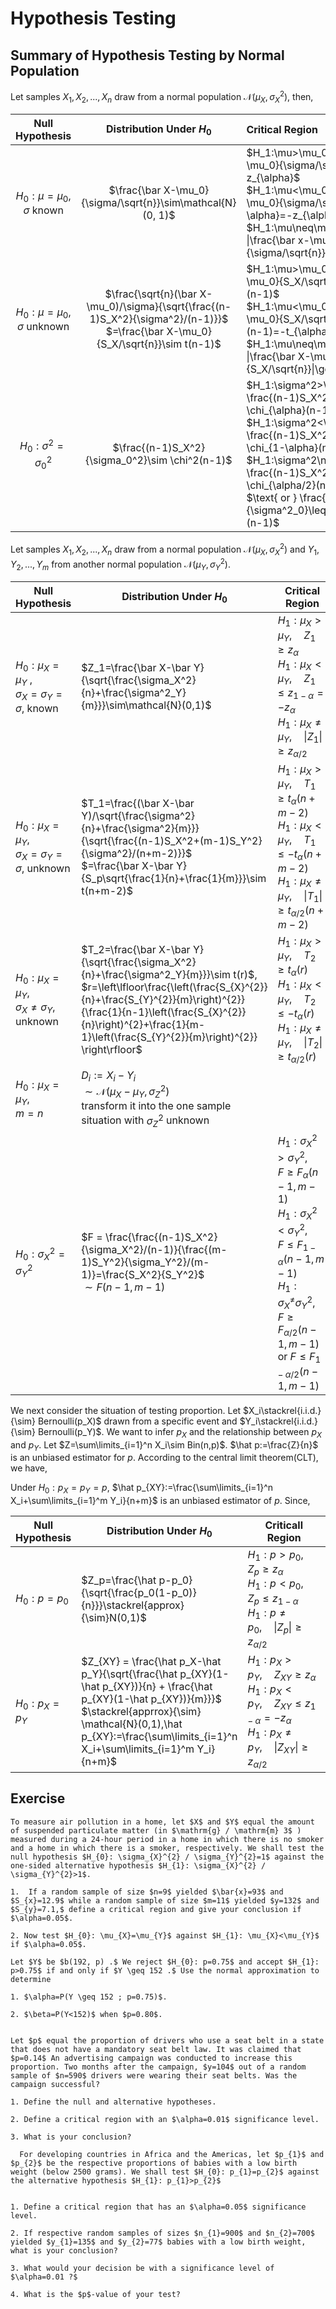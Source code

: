 # Hypothesis Testing

## Summary of Hypothesis Testing by Normal Population

Let samples $X_1,X_2,...,X_n$ draw from a normal population $\mathcal{N}(\mu_X,\sigma^2_X)$, then, 

| Null Hypothesis                        |                   Distribution Under $H_0$                   | Critical Region                                              |
| :-----------------------------------: | :----------------------------------------------------------: | :----------------------------------------------------------- |
|  $H_0:\mu=\mu_0$,<br> $\sigma$ known  | $\frac{\bar X-\mu_0}{\sigma/\sqrt{n}}\sim\mathcal{N}(0, 1)$  | $H_1:\mu>\mu_0,\quad \frac{\bar x-\mu_0}{\sigma/\sqrt{n}}\geq z_{\alpha}$ <br> $H_1:\mu<\mu_0,\quad \frac{\bar x-\mu_0}{\sigma/\sqrt{n}}\leq z_{1-\alpha}=-z_{\alpha}$<br>  $H_1:\mu\neq\mu_0,\quad |\frac{\bar x-\mu_0}{\sigma/\sqrt{n}}|\geq z_{\alpha/2}$ |
| $H_0:\mu=\mu_0$,<br> $\sigma$ unknown | $\frac{\sqrt{n}(\bar X-\mu_0)/\sigma}{\sqrt{\frac{(n-1)S_X^2}{\sigma^2}/(n-1)}}$ <br>$=\frac{\bar X-\mu_0}{S_X/\sqrt{n}}\sim t(n-1)$ | $H_1:\mu>\mu_0,\quad \frac{\bar X-\mu_0}{S_X/\sqrt{n}}\geq t_{\alpha}(n-1)$<br> $H_1:\mu<\mu_0,\quad \frac{\bar X-\mu_0}{S_X/\sqrt{n}}\leq t_{1-\alpha}(n-1)=-t_{\alpha}(n-1)$<br> $H_1:\mu\neq\mu_0,\quad |\frac{\bar X-\mu_0}{S_X/\sqrt{n}}|\geq t_{\alpha/2}$ |
|      $H_0:\sigma^2 = \sigma^2_0$      |       $\frac{(n-1)S_X^2}{\sigma_0^2}\sim \chi^2(n-1)$        | $H_1:\sigma^2>\sigma^2_0,\quad \frac{(n-1)S_X^2}{\sigma^2_0}\geq \chi_{\alpha}(n-1)$<br> $H_1:\sigma^2<\sigma^2_0,\quad \frac{(n-1)S_X^2}{\sigma^2_0}\leq \chi_{1-\alpha}(n-1)$<br>$H_1:\sigma^2\neq\sigma^2_0,\quad \frac{(n-1)S_X^2}{\sigma^2_0}\geq \chi_{\alpha/2}(n-1)$ <br> $\text{ or } \frac{(n-1)S_X^2}{\sigma^2_0}\leq \chi_{1-\alpha/2}(n-1)$ |

Let samples $X_1,X_2,...,X_n$ draw from a normal population $\mathcal{N}(\mu_X,\sigma^2_X)$ and $Y_1,Y_2,...,Y_m$ from another normal population $\mathcal{N}(\mu_Y,\sigma^2_Y)$.

| Null Hypothesis                                            | Distribution Under $H_0$                                     | Critical Region                                              |
| ---------------------------------------------------------- | ------------------------------------------------------------ | ------------------------------------------------------------ |
| $H_0:\mu_X=\mu_Y$ ,<br> $\sigma_X=\sigma_Y=\sigma$, known | $Z_1=\frac{\bar X-\bar Y}{\sqrt{\frac{\sigma_X^2}{n}+\frac{\sigma^2_Y}{m}}}\sim\mathcal{N}(0,1)$ | $H_1:\mu_X>\mu_Y,\quad Z_1\geq z_{\alpha}$<br>$H_1:\mu_X<\mu_Y,\quad Z_1\leq z_{1-\alpha}=-z_{\alpha}$<br>$H_1:\mu_X\neq\mu_Y,\quad |Z_1|\geq z_{\alpha/2}$ |
| $H_0:\mu_X=\mu_Y$, <br>$\sigma_X=\sigma_Y=\sigma$, unknown | $T_1=\frac{(\bar X-\bar Y)/\sqrt{\frac{\sigma^2}{n}+\frac{\sigma^2}{m}}}{\sqrt{\frac{(n-1)S_X^2+(m-1)S_Y^2}{\sigma^2}/(n+m-2)}}$ <br>$=\frac{\bar X-\bar Y}{S_p\sqrt{\frac{1}{n}+\frac{1}{m}}}\sim t(n+m-2)$ | $H_1:\mu_X>\mu_Y,\quad T_1\geq t_{\alpha}(n+m-2)$<br>$H_1:\mu_X<\mu_Y,\quad T_1\leq -t_{\alpha}(n+m-2)$<br>$H_1:\mu_X\neq\mu_Y,\quad |T_1|\geq t_{\alpha/2}(n+m-2)$ |
| $H_0:\mu_X=\mu_Y$,<br>$\sigma_X\neq\sigma_Y$, unknown      | $T_2=\frac{\bar X-\bar Y}{\sqrt{\frac{\sigma_X^2}{n}+\frac{\sigma^2_Y}{m}}}\sim t(r)$, <br>$r=\left\lfloor\frac{\left(\frac{S_{X}^{2}}{n}+\frac{S_{Y}^{2}}{m}\right)^{2}}{\frac{1}{n-1}\left(\frac{S_{X}^{2}}{n}\right)^{2}+\frac{1}{m-1}\left(\frac{S_{Y}^{2}}{m}\right)^{2}} \right\rfloor$ | $H_1:\mu_X>\mu_Y,\quad T_2\geq t_{\alpha}(r)$<br>$H_1:\mu_X<\mu_Y,\quad T_2\leq -t_{\alpha}(r)$<br>$H_1:\mu_X\neq\mu_Y,\quad |T_2|\geq t_{\alpha/2}(r)$ |
| $H_0:\mu_X=\mu_Y$,<br>$m=n$                                | $D_i:=X_i-Y_i$ <br>$\sim \mathcal{N}(\mu_X-\mu_Y,\sigma^2_Z)$ <br>transform it into the one sample situation with $\sigma^2_Z$ unknown |                                                              |
| $H_0:\sigma_X^2=\sigma_Y^2$                                | $F = \frac{\frac{(n-1)S_X^2}{\sigma_X^2}/(n-1)}{\frac{(m-1)S_Y^2}{\sigma_Y^2}/(m-1)}=\frac{S_X^2}{S_Y^2}$<br>$\sim F(n-1,m-1)$ | $H_1:\sigma_X^2>\sigma_Y^2,\quad F\geq F_{\alpha}(n-1,m-1)$<br>$H_1:\sigma_X^2<\sigma_Y^2,\quad F\leq F_{1-\alpha}(n-1,m-1)$<br>$H_1:\sigma_X^\neq\sigma_Y^2,\quad F\geq F_{\alpha/2}(n-1,m-1)$<br> or $F\leq F_{1-\alpha/2}(n-1,m-1)$ |

We next consider the situation of testing proportion. Let $X_i\stackrel{i.i.d.}{\sim} Bernoulli(p_X)$ drawn from a specific event and $Y_i\stackrel{i.i.d.}{\sim} Bernoulli(p_Y)$. We want to infer $p_X$ and the relationship between $p_X$ and $p_Y$. Let $Z=\sum\limits_{i=1}^n X_i\sim Bin(n,p)$. $\hat p:=\frac{Z}{n}$ is an unbiased estimator for $p$. According to the central limit theorem(CLT), we have, 
\begin{equation}
\hat p \rightarrow \mathcal{N}(p,\frac{p(1-p)}{n}), n\rightarrow \infty
\end{equation}

Under $H_0:p_X=p_Y=p$, $\hat p_{XY}:=\frac{\sum\limits_{i=1}^n X_i+\sum\limits_{i=1}^m Y_i}{n+m}$ is an unbiased estimator of $p$. Since, 
\begin{equation}
\mathbb{E}(\hat p_{XY}) = \frac{\sum\limits_{i=1}^n \mathbb{E} X_i+\sum\limits_{i=1}^m \mathbb{E} Y_i}{n+m}=\frac{np + mp}{m+n}=p
\end{equation}

| Null Hypothesis | Distribution Under $H_0$                                     | Criticall Region                                             |
| --------------- | ------------------------------------------------------------ | ------------------------------------------------------------ |
| $H_0:p=p_0$     | $Z_p=\frac{\hat p-p_0}{\sqrt{\frac{p_0(1-p_0)}{n}}}\stackrel{approx}{\sim}N(0,1)$ | $H_1:p>p_0,\quad Z_p\geq z_{\alpha}$<br>$H_1:p<p_0,\quad Z_p\leq z_{1-\alpha}$<br>$H_1:p\neq p_0,\quad |Z_p|\geq z_{\alpha/2}$ |
| $H_0:p_X=p_Y$   | $Z_{XY} = \frac{\hat p_X-\hat p_Y}{\sqrt{\frac{\hat p_{XY}(1-\hat p_{XY})}{n} + \frac{\hat p_{XY}(1-\hat p_{XY})}{m}}}$ <br>$\stackrel{apprrox}{\sim} \mathcal{N}(0,1),\hat p_{XY}:=\frac{\sum\limits_{i=1}^n X_i+\sum\limits_{i=1}^m Y_i}{n+m}$ | $H_1:p_X>p_Y,\quad Z_{XY}\geq z_{\alpha}$<br>$H_1:p_X<p_Y,\quad Z_{XY}\leq z_{1-\alpha}=-z_{\alpha}$<br>$H_1:p_X\neq p_Y,\quad |Z_{XY}|\geq z_{\alpha/2}$ |

## Exercise 

```exercise
To measure air pollution in a home, let $X$ and $Y$ equal the amount of suspended particulate matter (in $\mathrm{g} / \mathrm{m} 3$ ) measured during a 24-hour period in a home in which there is no smoker and a home in which there is a smoker, respectively. We shall test the null hypothesis $H_{0}: \sigma_{X}^{2} / \sigma_{Y}^{2}=1$ against the one-sided alternative hypothesis $H_{1}: \sigma_{X}^{2} / \sigma_{Y}^{2}>1$.

1.  If a random sample of size $n=9$ yielded $\bar{x}=93$ and $S_{x}=12.9$ while a random sample of size $m=11$ yielded $y=132$ and $S_{y}=7.1,$ define a critical region and give your conclusion if $\alpha=0.05$.

2. Now test $H_{0}: \mu_{X}=\mu_{Y}$ against $H_{1}: \mu_{X}<\mu_{Y}$ if $\alpha=0.05$.

```


```exercise
Let $Y$ be $b(192, p) .$ We reject $H_{0}: p=0.75$ and accept $H_{1}: p>0.75$ if and only if $Y \geq 152 .$ Use the normal approximation to determine

1. $\alpha=P(Y \geq 152 ; p=0.75)$.

2. $\beta=P(Y<152)$ when $p=0.80$.
	

```

```exercise
Let $p$ equal the proportion of drivers who use a seat belt in a state that does not have a mandatory seat belt law. It was claimed that $p=0.14$ An advertising campaign was conducted to increase this proportion. Two months after the campaign, $y=104$ out of a random sample of $n=590$ drivers were wearing their seat belts. Was the campaign successful?
  
1. Define the null and alternative hypotheses.

2. Define a critical region with an $\alpha=0.01$ significance level.

3. What is your conclusion?

```

```exercise
  For developing countries in Africa and the Americas, let $p_{1}$ and $p_{2}$ be the respective proportions of babies with a low birth weight (below 2500 grams). We shall test $H_{0}: p_{1}=p_{2}$ against the alternative hypothesis $H_{1}: p_{1}>p_{2}$
  

1. Define a critical region that has an $\alpha=0.05$ significance level.

2. If respective random samples of sizes $n_{1}=900$ and $n_{2}=700$ yielded $y_{1}=135$ and $y_{2}=77$ babies with a low birth weight, what is your conclusion?
  
3. What would your decision be with a significance level of $\alpha=0.01 ?$
  
4. What is the $p$-value of your test?
```

